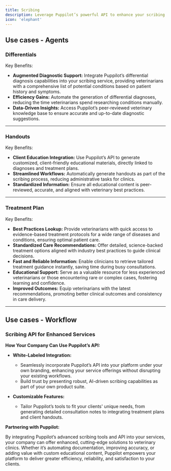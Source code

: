```yaml
---
title: Scribing
description: Leverage Puppilot’s powerful API to enhance your scribing services with automated, accurate, and customizable clinical documentation tools.
icon: 'elephant'
---
```


## Use cases - Agents

### Differentials

Key Benefits:

- **Augmented Diagnostic Support:** Integrate Puppilot’s differential diagnosis capabilities into your scribing service, providing veterinarians with a comprehensive list of potential conditions based on patient history and symptoms.
- **Efficiency Gains:** Automate the generation of differential diagnoses, reducing the time veterinarians spend researching conditions manually.
- **Data-Driven Insights:** Access Puppilot’s peer-reviewed veterinary knowledge base to ensure accurate and up-to-date diagnostic suggestions.

---

### Handouts

Key Benefits:

- **Client Education Integration:** Use Puppilot’s API to generate customized, client-friendly educational materials, directly linked to diagnoses and treatment plans.  
- **Streamlined Workflows:** Automatically generate handouts as part of the scribing process, reducing administrative tasks for clinics.  
- **Standardized Information:** Ensure all educational content is peer-reviewed, accurate, and aligned with veterinary best practices.

---

### Treatment Plan

Key Benefits:

- **Best Practices Lookup:** Provide veterinarians with quick access to evidence-based treatment protocols for a wide range of diseases and conditions, ensuring optimal patient care.
- **Standardized Care Recommendations:** Offer detailed, science-backed treatment options aligned with industry best practices to guide clinical decisions.
- **Fast and Reliable Information:** Enable clinicians to retrieve tailored treatment guidance instantly, saving time during busy consultations.
- **Educational Support:** Serve as a valuable resource for less experienced veterinarians or those encountering rare or complex cases, fostering learning and confidence.
- **Improved Outcomes:** Equip veterinarians with the latest recommendations, promoting better clinical outcomes and consistency in care delivery.

---

## Use cases - Workflow

### Scribing API for Enhanced Services

**How Your Company Can Use Puppilot’s API:**

- **White-Labeled Integration:**  
  - Seamlessly incorporate Puppilot’s API into your platform under your own branding, enhancing your service offerings without disrupting your existing workflows.  
  - Build trust by presenting robust, AI-driven scribing capabilities as part of your own product suite.

- **Customizable Features:**  
  - Tailor Puppilot’s tools to fit your clients' unique needs, from generating detailed consultation notes to integrating treatment plans and client handouts.

**Partnering with Puppilot:**

By integrating Puppilot’s advanced scribing tools and API into your services, your company can offer enhanced, cutting-edge solutions to veterinary clinics. Whether it’s automating documentation, improving accuracy, or adding value with custom educational content, Puppilot empowers your platform to deliver greater efficiency, reliability, and satisfaction to your clients.


